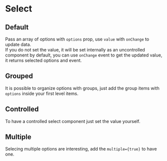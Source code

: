 
# Select

<div class="funky-spacer" />

## Default

Pass an array of options with `options` prop, use `value` with `onChange` to update data.  
If you do not set the value, it will be set internally as an uncontrolled component by default, you can use `onChange` event to get the updated value, it returns selected options and event.

<Canvas>
  <Story id="forms-select--default" />
</Canvas>

## Grouped

It is possible to organize options with groups, just add the group items with `options` inside your first level items.

<Canvas>
  <Story id="forms-select--grouped" />
</Canvas>

## Controlled

To have a controlled select component just set the value yourself.

<Canvas>
  <Story id="forms-select--controlled" />
</Canvas>

## Multiple

Selecing multiple options are interesting, add the `multiple={true}` to have one.

<Canvas>
  <Story id="forms-select--multiple" />
</Canvas>
